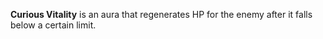 {{stub}}
{{Status Infobox
|image    = 
|type     = Auras
|effect   = This opponent has powerful regenerative abilities. When their HP falls below a certain percentage, they will recover 50% of their HP after 10s. This effect can be triggered only once by each opponent.
}}
'''Curious Vitality''' is an aura that regenerates HP for the enemy after it falls below a certain limit.